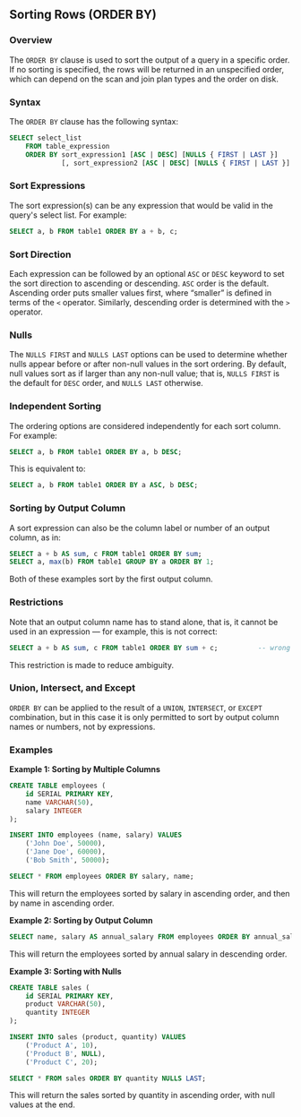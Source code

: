 ## Sorting Rows (ORDER BY)

### Overview

The `ORDER BY` clause is used to sort the output of a query in a specific order. If no sorting is specified, the rows will be returned in an unspecified order, which can depend on the scan and join plan types and the order on disk.

### Syntax

The `ORDER BY` clause has the following syntax:

```sql
SELECT select_list
    FROM table_expression
    ORDER BY sort_expression1 [ASC | DESC] [NULLS { FIRST | LAST }]
             [, sort_expression2 [ASC | DESC] [NULLS { FIRST | LAST }] ...]
```

### Sort Expressions

The sort expression(s) can be any expression that would be valid in the query's select list. For example:

```sql
SELECT a, b FROM table1 ORDER BY a + b, c;
```

### Sort Direction

Each expression can be followed by an optional `ASC` or `DESC` keyword to set the sort direction to ascending or descending. `ASC` order is the default. Ascending order puts smaller values first, where “smaller” is defined in terms of the `<` operator. Similarly, descending order is determined with the `>` operator.

### Nulls

The `NULLS FIRST` and `NULLS LAST` options can be used to determine whether nulls appear before or after non-null values in the sort ordering. By default, null values sort as if larger than any non-null value; that is, `NULLS FIRST` is the default for `DESC` order, and `NULLS LAST` otherwise.

### Independent Sorting

The ordering options are considered independently for each sort column. For example:

```sql
SELECT a, b FROM table1 ORDER BY a, b DESC;
```

This is equivalent to:

```sql
SELECT a, b FROM table1 ORDER BY a ASC, b DESC;
```

### Sorting by Output Column

A sort expression can also be the column label or number of an output column, as in:

```sql
SELECT a + b AS sum, c FROM table1 ORDER BY sum;
SELECT a, max(b) FROM table1 GROUP BY a ORDER BY 1;
```

Both of these examples sort by the first output column.

### Restrictions

Note that an output column name has to stand alone, that is, it cannot be used in an expression — for example, this is not correct:

```sql
SELECT a + b AS sum, c FROM table1 ORDER BY sum + c;          -- wrong
```

This restriction is made to reduce ambiguity.

### Union, Intersect, and Except

`ORDER BY` can be applied to the result of a `UNION`, `INTERSECT`, or `EXCEPT` combination, but in this case it is only permitted to sort by output column names or numbers, not by expressions.

### Examples

**Example 1: Sorting by Multiple Columns**

```sql
CREATE TABLE employees (
    id SERIAL PRIMARY KEY,
    name VARCHAR(50),
    salary INTEGER
);

INSERT INTO employees (name, salary) VALUES
    ('John Doe', 50000),
    ('Jane Doe', 60000),
    ('Bob Smith', 50000);

SELECT * FROM employees ORDER BY salary, name;
```

This will return the employees sorted by salary in ascending order, and then by name in ascending order.

**Example 2: Sorting by Output Column**

```sql
SELECT name, salary AS annual_salary FROM employees ORDER BY annual_salary DESC;
```

This will return the employees sorted by annual salary in descending order.

**Example 3: Sorting with Nulls**

```sql
CREATE TABLE sales (
    id SERIAL PRIMARY KEY,
    product VARCHAR(50),
    quantity INTEGER
);

INSERT INTO sales (product, quantity) VALUES
    ('Product A', 10),
    ('Product B', NULL),
    ('Product C', 20);

SELECT * FROM sales ORDER BY quantity NULLS LAST;
```

This will return the sales sorted by quantity in ascending order, with null values at the end.
